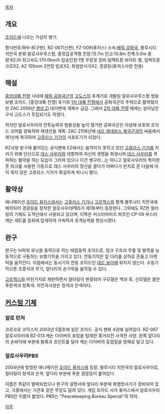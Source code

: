 [[목차]]
== 개요 ==
[[조이드]]에 나오는 가상의 병기.

형식번호:RHI-8(구판), RZ-067(신판), FZ-009(퓨저스) 
소속:[[헤릭 공화국]], 블루시티 치안국
분류:알로사우루스형, 중장갑공격형 
전장:13.7m 
전고:10.8m 
전폭:5.0m 
중량:62.0t 
최고속도:170.0km/h 
탑승인원:1명 
무장및 장비:일랙트론 바이트 팽, 일랙트론 크로X2, AZ 105mm 2연장 빔포X2, 화염방사기X2, 경광등(퓨저스사양 전용)

== 해설 ==
[[중앙대륙 전쟁]] 시대에 [[헤릭 공화국]]군의 [[고도스]]의 후계기로 개발된 알로사우루스형 범용 보병 조이드. [중앙대륙 전쟁] 후기와 [[1차 대륙 전쟁]]에서 공화국군의 주력으로 활약했지만 ZAC 2056년 [[행성 Zi]] 대이변에 개체수 급감. 그래서 [[2차 대륙 전쟁]] 때에는 살아남은 구식 고도스가 투입되기도 하였다.

하지만 알로사우러의 전투능력과 범용성을 높이 평가한 공화국군은 야생체 보호와 조이드 코어를 양육하여 재생산을 계획. ZAC 2106년에 [[네오 제네바스 제국]]군과의 싸움에서 제1선에 복귀하여 [[고쥬라스 기가]]의 서포트기가 되었다.

RZ사양 완구에 붙어있는 공식팬북 EZ에서는 움직이지 못하고 있던 [[고쥬라스 기가]]를 지키기 위해 단신으로 [[데스 사우러]]와 대항하여 자신의 생명을 희생시켜 [[데스 사우러]]를 격파하는 활약을 하는 모습이 그려져 있으나 이건 쌩구라...는 아니고 알로사우러의 특이한 풋 워크를 사용한 기동으로 데스 사우러의 정신을 끌다가 어쩌다가 핀치로 몬 다음에 아직 죽지 않은 고쥬라스 기가가 확실하게 피니시 했다.

== 활약상 ==
애니메이션 [[조이드 퓨저스]]에서는 [[고쥬라스 기가]]나 [[고르헥스]]와 함께 블루시티 치안국에 배치되어 경광등을 장착한 알로사우러PBS가 제1화부터 등장한다. 그외에도 RZ판 컬러링의 기체도 도적단에서 사용되고 있으며, 이쪽은 커스터마이즈 파츠인 CP-09 부스터 캐논 세트를 등뒤에 탑재하여 가속력과 포격능력을 향상시켰다.

== 완구 ==
완구는 hi파워 유닛을 동력으로 하는 태엽동력 조이드로, 링크 구조라 무릎 및 발목을 능동적으로 구동하는 보행기믹을 가지고 있다. 연동기믹은 앞 다리를 상하로 흔들고 아랫턱을 움직인다. 이점에서는 동시기의 전동 조이드인 [[데드 보더]]에 뒤지지 않는다. 수동기믹으론 조종석과 무기, 앞다리의 손가락을 움직일 수 있다.

[[고르헥스]]와 마찬가지로 재판하면서 컬러링이 변경되어 구모델은 백과 흑. 신모델은 옅은 푸른색과 청록색. 치안국사양은 청색과 은색이다.

== [[커스텀 기체]] ==
=== 알로 런처 ===
코로코로 코믹스지 2003년 5월호에 실린 조이드. 공식 팬북 4권에 실려있다. RZ-067 알로사우러에 BZ-013 캐논 다이버의 포탑을 탑재한 중거리전 사격전 사양. 왼쪽 앞다리의 손바닥에 부분에 블록과 죠인트를 달아 캐논 다이버의 등껍질을 방패로 달고 있다.

=== 알로사우러PBS ===
2004년에 방영된 애니메이션 [[조이드 퓨저스]]에 등장. 블루시티 치안국의 알로사우러로, 컬러링이 청색과 은색. 앞다리 부분에 푸른 경광등이 붙어있다.

이름은 똑같이 발매되었으나 완구의 설명서에 앞다리 부분에 화염방사기가 장비되어 있고, 극중에서는 기관포 같은 무장도 달려 있다. 게임 조이드 사가 퓨저스에서 알로사우러PBS란 이름이 붙었다. PBS는 "Peacekeeping Bureau Special"의 약자.

[[각주]]
